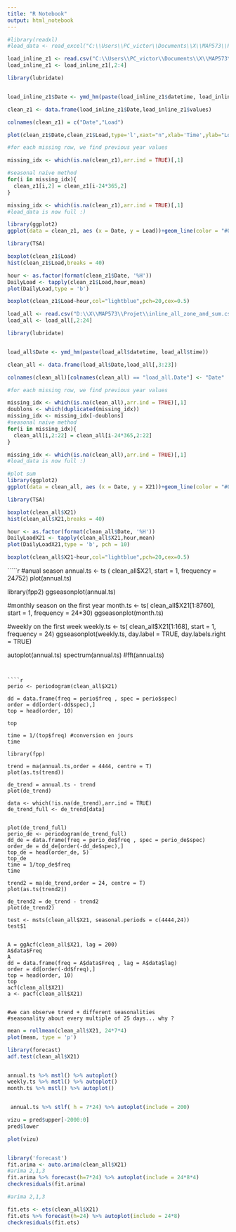 ---
title: "R Notebook"
output: html_notebook
---

```{r loading}

#library(readxl)
#load_data <- read_excel("C:\\Users\\PC_victor\\Documents\\X\\MAP573\\Projet\\global-energy-forecasting-competition-2012-load-forecasting\\Load_history_copy_xlsx.xlsx")

load_inline_z1 <- read.csv("C:\\Users\\PC_victor\\Documents\\X\\MAP573\\Projet\\inline1.csv")
load_inline_z1 <- load_inline_z1[,2:4]

library(lubridate)


load_inline_z1$Date <- ymd_hm(paste(load_inline_z1$datetime, load_inline_z1$time))

clean_z1 <- data.frame(load_inline_z1$Date,load_inline_z1$values)

colnames(clean_z1) = c("Date","Load")

plot(clean_z1$Date,clean_z1$Load,type='l',xaxt="n",xlab='Time',ylab="Load",col='royalblue3')
```

````{r data completion}
#for each missing row, we find previous year values

missing_idx <- which(is.na(clean_z1),arr.ind = TRUE)[,1]

#seasonal naive method
for(i in missing_idx){
  clean_z1[i,2] = clean_z1[i-24*365,2] 
}

missing_idx <- which(is.na(clean_z1),arr.ind = TRUE)[,1]
#load_data is now full :)

library(ggplot2)
ggplot(data = clean_z1, aes (x = Date, y = Load))+geom_line(color = "#00AFBB",size = 0.2)
````

````{r analyse z1}
library(TSA)

boxplot(clean_z1$Load)
hist(clean_z1$Load,breaks = 40)

hour <- as.factor(format(clean_z1$Date, '%H'))
DailyLoad <- tapply(clean_z1$Load,hour,mean)
plot(DailyLoad,type = 'b')

boxplot(clean_z1$Load~hour,col="lightblue",pch=20,cex=0.5)

````
````{r loading all zones}
load_all <- read.csv("D:\\X\\MAP573\\Projet\\inline_all_zone_and_sum.csv")
load_all <- load_all[,2:24]

library(lubridate)


load_all$Date <- ymd_hm(paste(load_all$datetime, load_all$time))

clean_all <- data.frame(load_all$Date,load_all[,3:23])

colnames(clean_all)[colnames(clean_all) == "load_all.Date"] <- "Date"

#for each missing row, we find previous year values

missing_idx <- which(is.na(clean_all),arr.ind = TRUE)[,1]
doublons <- which(duplicated(missing_idx))
missing_idx <- missing_idx[-doublons]
#seasonal naive method
for(i in missing_idx){
  clean_all[i,2:22] = clean_all[i-24*365,2:22] 
}

missing_idx <- which(is.na(clean_all),arr.ind = TRUE)[,1]
#load_data is now full :)

#plot sum
library(ggplot2)
ggplot(data = clean_all, aes (x = Date, y = X21))+geom_line(color = "#00AFBB",size = 0.2)
````

````{r analyse sum }
library(TSA)

boxplot(clean_all$X21)
hist(clean_all$X21,breaks = 40)

hour <- as.factor(format(clean_all$Date, '%H'))
DailyLoadX21 <- tapply(clean_all$X21,hour,mean)
plot(DailyLoadX21,type = 'b', pch = 10)

boxplot(clean_all$X21~hour,col="lightblue",pch=20,cex=0.5)


````

`````{r seasonality analyse}

#anual season
annual.ts <- ts ( clean_all$X21, start = 1, frequency = 24*7*52)
plot(annual.ts)

library(fpp2)
ggseasonplot(annual.ts)


#monthly season on the first year
month.ts <- ts( clean_all$X21[1:8760], start = 1, frequency = 24*30) 
ggseasonplot(month.ts)

#weekly on the first week
weekly.ts <- ts( clean_all$X21[1:168], start = 1, frequency = 24) 
ggseasonplot(weekly.ts, day.label = TRUE, day.labels.right = TRUE)


autoplot(annual.ts)
spectrum(annual.ts)
#fft(annual.ts)


````


````{r try 1 decomposition}

perio <- periodogram(clean_all$X21)

dd = data.frame(freq = perio$freq , spec = perio$spec)
order = dd[order(-dd$spec),]
top = head(order, 10)

top

time = 1/(top$freq) #conversion en jours
time

library(fpp)

trend = ma(annual.ts,order = 4444, centre = T)
plot(as.ts(trend))

de_trend = annual.ts - trend
plot(de_trend)

data <- which(!is.na(de_trend),arr.ind = TRUE)
de_trend_full <- de_trend[data]


plot(de_trend_full)
perio_de <- periodogram(de_trend_full)
dd_de = data.frame(freq = perio_de$freq , spec = perio_de$spec)
order_de = dd_de[order(-dd_de$spec),]
top_de = head(order_de, 5)
top_de
time = 1/top_de$freq
time

trend2 = ma(de_trend,order = 24, centre = T)
plot(as.ts(trend2))

de_trend2 = de_trend - trend2
plot(de_trend2)

test <- msts(clean_all$X21, seasonal.periods = c(4444,24))
test$1


A = ggAcf(clean_all$X21, lag = 200)
A$data$Freq
A
dd = data.frame(freq = A$data$Freq , lag = A$data$lag)
order = dd[order(-dd$freq),]
top = head(order, 10)
top
acf(clean_all$X21)
a <- pacf(clean_all$X21)


#we can observe trend + different seasonalities
#seasonality about every multiple of 25 days... why ?

````
````{r try 2}
mean = rollmean(clean_all$X21, 24*7*4)
plot(mean, type = 'p')

library(forecast)
adf.test(clean_all$X21)


annual.ts %>% mstl() %>% autoplot()
weekly.ts %>% mstl() %>% autoplot()
month.ts %>% mstl() %>% autoplot()


 annual.ts %>% stlf( h = 7*24) %>% autoplot(include = 200)

vizu = pred$upper[-2000:0] 
pred$lower

plot(vizu)



````


````{r arima}
library('forecast')
fit.arima <- auto.arima(clean_all$X21)
#arima 2,1,3
fit.arima %>% forecast(h=7*24) %>% autoplot(include = 24*8*4)
checkresiduals(fit.arima)

#arima 2,1,3

fit.ets <- ets(clean_all$X21)
fit.ets %>% forecast(h=24) %>% autoplot(include = 24*8)
checkresiduals(fit.ets)


````